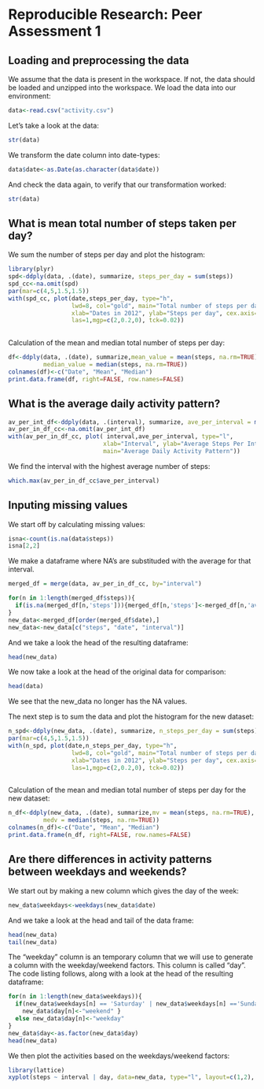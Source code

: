 # Reproducible Research: Peer Assessment 1


## Loading and preprocessing the data

We assume that the data is present in the workspace. If not, the data should be loaded and unzipped into the workspace. We load the data into our environment:

```r
data<-read.csv("activity.csv")
```
 
Let's take a look at the data:

```r
str(data)
```
 
We transform the date column into date-types:

```r
data$date<-as.Date(as.character(data$date))
```
 
And check the data again, to verify that our transformation worked:

```r
str(data)
```


## What is mean total number of steps taken per day?

We sum the number of steps per day and plot the histogram:

```r
library(plyr)
spd<-ddply(data, .(date), summarize, steps_per_day = sum(steps))
spd_cc<-na.omit(spd)
par(mar=c(4,5,1.5,1.5))
with(spd_cc, plot(date,steps_per_day, type="h", 
                  lwd=8, col="gold", main="Total number of steps per day",
                  xlab="Dates in 2012", ylab="Steps per day", cex.axis=0.7,
                  las=1,mgp=c(2,0.2,0), tck=0.02))
 
```


Calculation of the mean and median total number of steps per day:

```r
df<-ddply(data, .(date), summarize,mean_value = mean(steps, na.rm=TRUE), 
          median_value = median(steps, na.rm=TRUE))
colnames(df)<-c("Date", "Mean", "Median")
print.data.frame(df, right=FALSE, row.names=FALSE)
```

## What is the average daily activity pattern?
```r
av_per_int_df<-ddply(data, .(interval), summarize, ave_per_interval = mean(steps, na.rm=TRUE))
av_per_in_df_cc<-na.omit(av_per_int_df)
with(av_per_in_df_cc, plot( interval,ave_per_interval, type="l",
                           xlab="Interval", ylab="Average Steps Per Interval",
                           main="Average Daily Activity Pattern"))
```

We find the interval with the highest average number of steps:

```r
which.max(av_per_in_df_cc$ave_per_interval)
```

## Inputing missing values

We start off by calculating missing values:
```r
isna<-count(is.na(data$steps))
isna[2,2]
```

We make a dataframe where NA's are substituded with the average for that interval.

```r
merged_df = merge(data, av_per_in_df_cc, by="interval")

for(n in 1:length(merged_df$steps)){
  if(is.na(merged_df[n,'steps'])){merged_df[n,'steps']<-merged_df[n,'ave_per_interval']}  
}
new_data<-merged_df[order(merged_df$date),]
new_data<-new_data[c("steps", "date", "interval")]
```

And we take a look the head of the resulting dataframe:

```r
head(new_data)
```

We now take a look at the head of the original data for comparison:

```r
head(data)
```

We see that the new_data no longer has the NA values.

The next step is to sum the data and plot the histogram for the new dataset:

```r
n_spd<-ddply(new_data, .(date), summarize, n_steps_per_day = sum(steps))
par(mar=c(4,5,1.5,1.5))
with(n_spd, plot(date,n_steps_per_day, type="h", 
                  lwd=8, col="gold", main="Total number of steps per day",
                  xlab="Dates in 2012", ylab="Steps per day", cex.axis=0.7,
                  las=1,mgp=c(2,0.2,0), tck=0.02))
 
```

Calculation of the mean and median total number of steps per day for the new dataset:

```r
n_df<-ddply(new_data, .(date), summarize,mv = mean(steps, na.rm=TRUE), 
          medv = median(steps, na.rm=TRUE))
colnames(n_df)<-c("Date", "Mean", "Median")
print.data.frame(n_df, right=FALSE, row.names=FALSE)
```

## Are there differences in activity patterns between weekdays and weekends?

We start out by making a new column which gives the day of the week:

```r
new_data$weekdays<-weekdays(new_data$date)
```

And we take a look at the head and tail of the data frame:

```r
head(new_data)
tail(new_data)
```

The "weekday" column is an temporary column that we will use to generate a column with the weekday/weekend factors. This column is called "day". The code listing follows, along with a look at the head of the resulting dataframe:

```r
for(n in 1:length(new_data$weekdays)){
  if(new_data$weekdays[n] == 'Saturday' | new_data$weekdays[n] =='Sunday') {
    new_data$day[n]<-"weekend" }
  else new_data$day[n]<-"weekday" 
}
new_data$day<-as.factor(new_data$day)
head(new_data)
```


We then plot the activities based on the weekdays/weekend factors:

```r
library(lattice)
xyplot(steps ~ interval | day, data=new_data, type="l", layout=c(1,2), xlab="Interval", ylab="Number of Steps")
```










